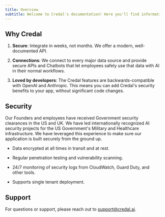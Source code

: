 ```yaml
---
title: Overview
subtitle: Welcome to Credal's documentation! Here you'll find information to get started as well as our API Reference.
---
```


<CardGroup cols={2}>
  <Card
    title="Quickstart"
    icon="fa-solid fa-bolt"
    href="https://credalai.notion.site/Credal-Quickstart-Guide-9f1d589bc51a461e9c9860c2180abc58"
  />
  <Card title="API Reference" icon="fa-solid fa-code" href="/api-reference" />
  <Card title="Blog" icon="fa-solid fa-signal" href="https://credal.ai/blog" />
  <Card
    title="Security"
    icon="fa-solid fa-shield-halved"
    href="https://www.credal.ai/security"
  />
</CardGroup>

## Why Credal

1. **Secure**: Integrate in weeks, not months. We offer a modern, well-documented API.

2. **Connections**: We connect to every major data source and provide secure APIs and Chatbots that let employees safely use that data with AI in their normal workflows.

3. **Loved by developers**: The Credal features are backwards-compatible with OpenAI and Anthropic. This means you can add Credal's security benefits to your app, without significant code changes.

## Security

Our Founders and employees have received Government security clearances
in the US and UK. We have led internationally recognized AI security projects
for the US Government's Military and Healthcare infrastructure. We have
leveraged this experience to make sure our application is built securely from the ground up.

- Data encrypted at all times in transit and at rest.

- Regular penetration testing and vulnerability scanning.

- 24/7 monitoring of security logs from CloudWatch, Guard Duty, and other tools.

- Supports single tenant deployment.

## Support

For questions or support, please reach out to support@credal.ai.
